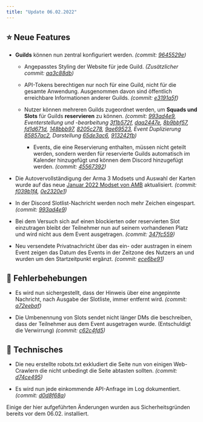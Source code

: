 ```yaml
---
title: "Update 06.02.2022"
---
```


## ⭐ Neue Features

* **Guilds** können nun zentral konfiguriert werden. _(commit: [9645529e](https://github.com/Alf-Melmac/slotbotServer/commit/9645529e5f4fcc277184cf0a9c4d5c7df5465d04))_

  * Angepasstes Styling der Website für jede Guild. _(Zusätzlicher commit: [aa3c88db](https://github.com/Alf-Melmac/slotbotServer/commit/aa3c88db8790def03fa6e4c740a4c77d259e2a29))_

  * API-Tokens berechtigen nur noch für eine Guild, nicht für die gesamte Anwendung. Ausgenommen davon sind öffentlich erreichbare Informationen anderer Guilds. _(commit: [e3191a5f](/faq/changelog/update-06.02.2022#erwaehnenswerte-aenderungen))_

  * Nutzer können mehreren Guilds zugeordnet werden, um **Squads und Slots** für Guilds **reservieren** zu können. _(commit: [993ad4e9](https://github.com/Alf-Melmac/slotbotServer/commit/993ad4e910ec16fd5e23f5d81b504d8758f37409), Eventerstellung und -bearbeitung [3f1b572f](https://github.com/Alf-Melmac/slotbotServer/commit/3f1b572f5f7b4061f20cf0152403e048dfb22492), [daa2447e](https://github.com/Alf-Melmac/slotbotServer/commit/daa2447e09b6dc8ef4df679c90a00477e99e9788), [8b9bbf57](https://github.com/Alf-Melmac/slotbotServer/commit/8b9bbf57383298964297da7fc00cd14248b6a723), [fd1d671d](https://github.com/Alf-Melmac/slotbotServer/commit/fd1d671d1105e5f5088d16f66caba4beea40e310), [148bbb97](https://github.com/Alf-Melmac/slotbotServer/commit/148bbb97b36c250675280f560794394bd7b3030c), [8205c278](https://github.com/Alf-Melmac/slotbotServer/commit/8205c278720965d8a3a4bbf69bbe31370d42dc7b), [9ae69523](https://github.com/Alf-Melmac/slotbotServer/commit/9ae69523f18e6a94577dfd910189fc361da03fbe), Event Duplizierung [85857ac2](https://github.com/Alf-Melmac/slotbotServer/commit/85857ac2f0f65df1c2a5023c7f654eb283e2e241), Darstellung [65de3ac6](https://github.com/Alf-Melmac/slotbotServer/commit/65de3ac6a97b85c7c28252bec6fd8a9ee76bca4f), [913242fb](https://github.com/Alf-Melmac/slotbotServer/commit/913242fb1f47d5158cf811fdf5e63670da7c8cbf))_

    * Events, die eine Reservierung enthalten, müssen nicht geteilt werden, sondern werden für reservierte Guilds automatisch im Kalender hinzugefügt und können dem Discord hinzugefügt werden. _(commit: [45567392](https://github.com/Alf-Melmac/slotbotServer/commit/455673925ec872b8af9a2b2ed45a87c28424b640))_

* Die Autovervollständigung der Arma 3 Modsets und Auswahl der Karten wurde auf das neue [Januar 2022 Modset von AMB](https://wiki.armamachtbock.de/de/Spieler/Mitmachen/Modset) aktualisiert. _(commit: [f039b1f4](https://github.com/Alf-Melmac/slotbotServer/commit/f039b1f4bc118c964a15ba1b7c98db01d1556537), [0e2320e1](https://github.com/Alf-Melmac/slotbotServer/commit/0e2320e1935e414be6cee842b70a53e670eacd17))_

* In der Discord Slotlist-Nachricht werden noch mehr Zeichen eingespart. _(commit: [993ad4e9](https://github.com/Alf-Melmac/slotbotServer/commit/993ad4e910ec16fd5e23f5d81b504d8758f37409))_

* Bei dem Versuch sich auf einen blockierten oder reservierten Slot einzutragen bleibt der Teilnehmer nun auf seinem vorhandenen Platz und wird nicht aus dem Event ausgetragen. _(commit: [347fc559](https://github.com/Alf-Melmac/slotbotServer/commit/347fc559a54e1d61c7cd38648f69b972f950dbff))_

* Neu versendete Privatnachricht über das ein- oder austragen in einem Event zeigen das Datum des Events in der Zeitzone des Nutzers an und wurden um den Startzeitpunkt ergänzt. _(commit: [ece6be91](https://github.com/Alf-Melmac/slotbotServer/commit/ece6be91e692369a94e8ca51bf575175c1a12137))_

## 🐞 Fehlerbehebungen

* Es wird nun sichergestellt, dass der Hinweis über eine angepinnte Nachricht, nach Ausgabe der Slotliste, immer entfernt wird. _(commit: [a72eebaf](https://github.com/Alf-Melmac/slotbotServer/commit/a72eebaf44b4a7ae153c50397212df9ade163275))_

* Die Umbenennung von Slots sendet nicht länger DMs die beschreiben, dass der Teilnehmer aus dem Event ausgetragen wurde. (Entschuldigt die Verwirrung) _(commit: [c62c4fd5](https://github.com/Alf-Melmac/slotbotServer/commit/c62c4fd562b67418150ddd55603d04dad51a9f2c))_

## 🔨 Technisches

* Die neu erstellte robots.txt exkludiert die Seite nun von einigen Web-Crawlern die nicht unbedingt die Seite abtasten sollten. _(commit: [d74ce495](https://github.com/Alf-Melmac/slotbotServer/commit/d74ce495ef4faaeaec6107468fc24e292fbd5e8f))_

* Es wird nun jede einkommende API-Anfrage im Log dokumentiert. _(commit: [d0d8f68a](https://github.com/Alf-Melmac/slotbotServer/commit/d0d8f68a633936f6297b83df27e19ec58cbeb730))_

<Info>
	Einige der hier aufgeführten Änderungen wurden aus Sicherheitsgründen bereits vor dem 06.02. installiert.
</Info>

